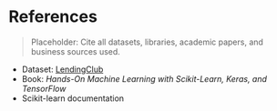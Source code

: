 # References

> Placeholder: Cite all datasets, libraries, academic papers, and business sources used.

- Dataset: [LendingClub](https://www.lendingclub.com/info/download-data.action)
- Book: *Hands-On Machine Learning with Scikit-Learn, Keras, and TensorFlow*
- Scikit-learn documentation
